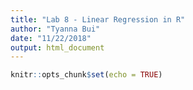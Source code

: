 ```yaml
---
title: "Lab 8 - Linear Regression in R"
author: "Tyanna Bui"
date: "11/22/2018"
output: html_document
---
```


```r
knitr::opts_chunk$set(echo = TRUE)
```


